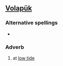 ==[[Volapük]]==

===Alternative spellings===
*{{l|vo|baynuypo}}

===Adverb===
{{infl|vo|verb}}

# at [[low tide]]